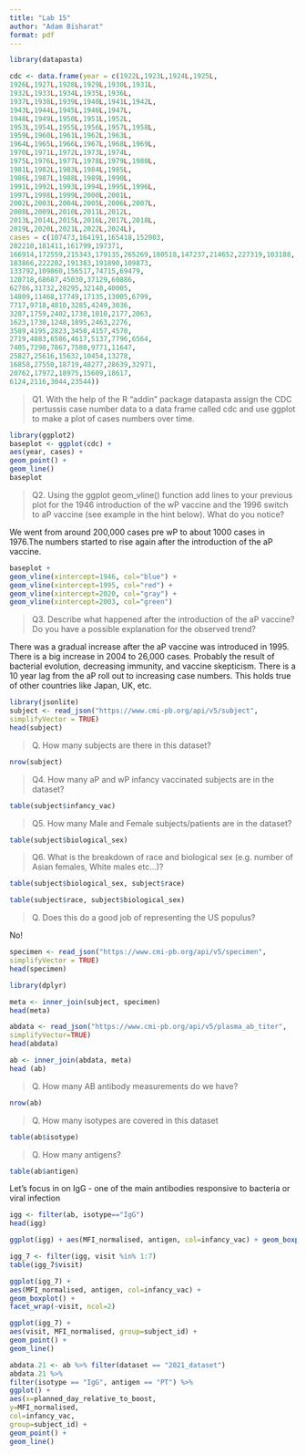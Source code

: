 ```yaml
---
title: "Lab 15"
author: "Adam Bisharat"
format: pdf
---
```


```r
library(datapasta)
```



```r
cdc <- data.frame(year = c(1922L,1923L,1924L,1925L,
1926L,1927L,1928L,1929L,1930L,1931L,
1932L,1933L,1934L,1935L,1936L,
1937L,1938L,1939L,1940L,1941L,1942L,
1943L,1944L,1945L,1946L,1947L,
1948L,1949L,1950L,1951L,1952L,
1953L,1954L,1955L,1956L,1957L,1958L,
1959L,1960L,1961L,1962L,1963L,
1964L,1965L,1966L,1967L,1968L,1969L,
1970L,1971L,1972L,1973L,1974L,
1975L,1976L,1977L,1978L,1979L,1980L,
1981L,1982L,1983L,1984L,1985L,
1986L,1987L,1988L,1989L,1990L,
1991L,1992L,1993L,1994L,1995L,1996L,
1997L,1998L,1999L,2000L,2001L,
2002L,2003L,2004L,2005L,2006L,2007L,
2008L,2009L,2010L,2011L,2012L,
2013L,2014L,2015L,2016L,2017L,2018L,
2019L,2020L,2021L,2022L,2024L), 
cases = c(107473,164191,165418,152003,
202210,181411,161799,197371,
166914,172559,215343,179135,265269,180518,147237,214652,227319,103188,
183866,222202,191383,191890,109873,
133792,109860,156517,74715,69479,
120718,68687,45030,37129,60886,
62786,31732,28295,32148,40005,
14809,11468,17749,17135,13005,6799,
7717,9718,4810,3285,4249,3036,
3287,1759,2402,1738,1010,2177,2063,
1623,1730,1248,1895,2463,2276,
3589,4195,2823,3450,4157,4570,
2719,4083,6586,4617,5137,7796,6564,
7405,7298,7867,7580,9771,11647,
25827,25616,15632,10454,13278,
16858,27550,18719,48277,28639,32971,
20762,17972,18975,15609,18617,
6124,2116,3044,23544))
```



> Q1. With the help of the R “addin” package datapasta assign the CDC pertussis case number data to a data frame called cdc and use ggplot to make a plot of cases numbers over time.


```r
library(ggplot2)
baseplot <- ggplot(cdc) +
aes(year, cases) +
geom_point() +
geom_line()
baseplot
```


> Q2. Using the ggplot geom_vline() function add lines to your previous plot for the 1946 introduction of the wP vaccine and the 1996 switch to aP vaccine (see example in the hint below). What do you notice?


We went from around 200,000 cases pre wP to about 1000 cases in 1976.The numbers started to rise again
after the introduction of the aP vaccine. 


```r
baseplot +
geom_vline(xintercept=1946, col="blue") +
geom_vline(xintercept=1995, col="red") +
geom_vline(xintercept=2020, col="gray") +
geom_vline(xintercept=2003, col="green")
```



> Q3. Describe what happened after the introduction of the aP vaccine? Do you have a possible explanation for the observed trend?

There was a gradual increase after the aP vaccine was introduced in 1995. There is a
big increase in 2004 to 26,000 cases. Probably the result of bacterial evolution, decreasing immunity, and vaccine skepticism. There is a 10 year lag from the aP roll out to increasing case numbers. This holds true of other countries like Japan, UK, etc. 



```r
library(jsonlite)
subject <- read_json("https://www.cmi-pb.org/api/v5/subject",
simplifyVector = TRUE)
head(subject)
```

> Q. How many subjects are there in this dataset?

```r
nrow(subject)
```

> Q4. How many aP and wP infancy vaccinated subjects are in the dataset?

```r
table(subject$infancy_vac)
```


> Q5. How many Male and Female subjects/patients are in the dataset?

```r
table(subject$biological_sex)
```

> Q6. What is the breakdown of race and biological sex (e.g. number of Asian females, White males etc…)?

```r
table(subject$biological_sex, subject$race)
```
```r
table(subject$race, subject$biological_sex)
```

> Q. Does this do a good job of representing the US populus?

No!


```r
specimen <- read_json("https://www.cmi-pb.org/api/v5/specimen",
simplifyVector = TRUE)
head(specimen)
```


```r
library(dplyr)
```
```r
meta <- inner_join(subject, specimen)
head(meta)
```

```r
abdata <- read_json("https://www.cmi-pb.org/api/v5/plasma_ab_titer",
simplifyVector=TRUE)
head(abdata)
```

```r
ab <- inner_join(abdata, meta)
head (ab)
```

> Q. How many AB antibody measurements do we have?

```r
nrow(ab)
```

> Q. How many isotypes are covered in this dataset

```r
table(ab$isotype)
```

> Q. How many antigens?

```r
table(ab$antigen)
```

Let’s focus in on IgG - one of the main antibodies responsive to bacteria or viral infection

```r
igg <- filter(ab, isotype=="IgG")
head(igg)
```

```r
ggplot(igg) + aes(MFI_normalised, antigen, col=infancy_vac) + geom_boxplot()
```


```r
igg_7 <- filter(igg, visit %in% 1:7)
table(igg_7$visit)

```


```r
ggplot(igg_7) +
aes(MFI_normalised, antigen, col=infancy_vac) +
geom_boxplot() +
facet_wrap(~visit, ncol=2)
```


```r
ggplot(igg_7) +
aes(visit, MFI_normalised, group=subject_id) +
geom_point() +
geom_line()
```



```r
abdata.21 <- ab %>% filter(dataset == "2021_dataset")
abdata.21 %>%
filter(isotype == "IgG", antigen == "PT") %>%
ggplot() +
aes(x=planned_day_relative_to_boost,
y=MFI_normalised,
col=infancy_vac,
group=subject_id) +
geom_point() +
geom_line()
```



